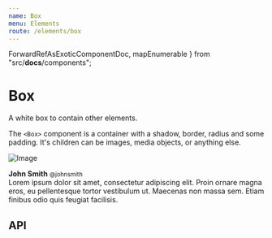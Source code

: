 ```yaml
---
name: Box
menu: Elements
route: /elements/box
---
```



  ForwardRefAsExoticComponentDoc,
  mapEnumerable
} from "src/__docs__/components";

# Box

A white box to contain other elements.

The `<Box>` component is a container with a shadow, border, radius and some padding.
It's children can be images, media objects, or anything else.

<Playground>
  <Box>
    <Media>
      <Media.Item align="left">
        <Image.Container size={64}>
          <Image
            alt="Image"
            src="https://bulma.io/images/placeholders/128x128.png"
          />
        </Image.Container>
      </Media.Item>
      <Media.Item>
        <Content>
          <p>
            <strong>John Smith</strong> <small>@johnsmith</small> <br />
            Lorem ipsum dolor sit amet, consectetur adipiscing elit. Proin ornare
            magna eros, eu pellentesque tortor vestibulum ut. Maecenas non massa
            sem. Etiam finibus odio quis feugiat facilisis.
          </p>
        </Content>
        <Level breakpoint="mobile">
          <Level.Item align="left">
            <Level.Item as="a" aria-label="reply">
              <Icon size="small">
                <FontAwesomeIcon icon={faReply} />
              </Icon>
            </Level.Item>
            <Level.Item as="a" aria-label="retweet">
              <Icon size="small">
                <FontAwesomeIcon icon={faRetweet} />
              </Icon>
            </Level.Item>
            <Level.Item as="a" aria-label="like">
              <Icon size="small">
                <FontAwesomeIcon icon={faHeart} />
              </Icon>
            </Level.Item>
          </Level.Item>
        </Level>
      </Media.Item>
    </Media>
  </Box>
</Playground>

## API

<ForwardRefAsExoticComponentDoc
  component={Box}
  docPath="/elements/box"
  name="Box"
/>
